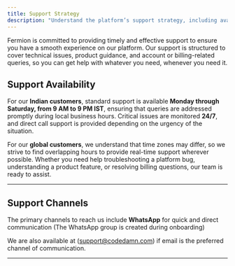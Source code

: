 ```yaml
---
title: Support Strategy
description: "Understand the platform’s support strategy, including available help channels, escalation processes, and best practices for getting assistance."
---
```


Fermion is committed to providing timely and effective support to ensure you have a smooth experience on our platform.
Our support is structured to cover technical issues, product guidance, and account or billing-related queries, so you 
can get help with whatever you need, whenever you need it. 

## Support Availability

For our **Indian customers**, standard support is available 
**Monday through Saturday, from 9 AM to 9 PM IST**, ensuring that queries are addressed promptly during local business hours. 
Critical issues are monitored **24/7**, and direct call support is provided depending on the urgency of the situation.  


For our **global customers**, we understand that time zones may differ, 
so we strive to find overlapping hours to provide real-time support wherever possible. 
Whether you need help troubleshooting a platform bug, understanding a product feature, 
or resolving billing questions, our team is ready to assist. 

---

## Support Channels

The primary channels to reach us include **WhatsApp** for quick and direct communication (The WhatsApp group is created during onboarding)


We are also available at (support@codedamn.com) if email is the preferred channel of communication.

---